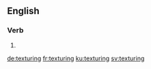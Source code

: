 ==English==

===Verb===
{{head|en|present participle}}

# {{present participle of|texture|lang=en|nocat=1}}

[[de:texturing]]
[[fr:texturing]]
[[ku:texturing]]
[[sv:texturing]]